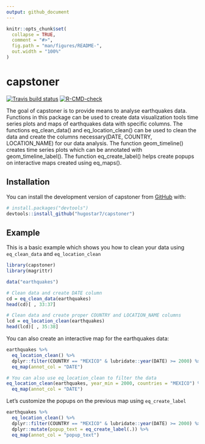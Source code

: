 ```yaml
---
output: github_document
---
```


<!-- README.md is generated from README.Rmd. Please edit that file -->

```r
knitr::opts_chunk$set(
  collapse = TRUE,
  comment = "#>",
  fig.path = "man/figures/README-",
  out.width = "100%"
)
```

# capstoner

<!-- badges: start -->
[![Travis build status](https://travis-ci.com/hugostar7/capstoner.svg?branch=main)](https://travis-ci.com/hugostar7/capstoner)
[![R-CMD-check](https://github.com/hugostar7/capstoner/actions/workflows/R-CMD-check.yaml/badge.svg)](https://github.com/hugostar7/capstoner/actions/workflows/R-CMD-check.yaml)
<!-- badges: end -->

The goal of capstoner is to provide means to analyse earthquakes data. Functions in this package can be used to create data visualization tools time series plots and maps of earthquakes data with specific columns. 
The functions eq_clean_data() and eq_location_clean() can be used to clean  the data and create the columns necessary(DATE, COUNTRY,
LOCATION_NAME) for our data analysis. The function geom_timeline() creates time series plots which can be  annotated with geom_timeline_label(). The function eq_create_label() helps create popups on interactive maps  created using eq_maps().

## Installation

You can install the development version of capstoner from [GitHub](https://github.com/) with:

``` r
# install.packages("devtools")
devtools::install_github("hugostar7/capstoner")
```

## Example

This is a basic example which shows you how to clean your data using
`eq_clean_data` and `eq_location_clean`

```r
library(capstoner)
library(magrittr)

data("earthquakes")

# Clean data and create DATE column
cd = eq_clean_data(earthquakes)
head(cd)[ , 33:37]

# Clean data and create proper COUNTRY and LOCATION_NAME columns
lcd = eq_location_clean(earthquakes)
head(lcd)[ , 35:38]
```

You can also create an interactive map for the earthquakes data:

```r
earthquakes %>%
  eq_location_clean() %>% 
  dplyr::filter(COUNTRY == "MEXICO" & lubridate::year(DATE) >= 2000) %>% 
  eq_map(annot_col = "DATE")

# You can also use eq_location_clean to filter the data
eq_location_clean(earthquakes, year_min = 2000, countries = "MEXICO") %>%
  eq_map(annot_col = "DATE")
```

Let's  customize the popups on the previous map using
`eq_create_label`

```r
earthquakes %>%
  eq_location_clean() %>% 
  dplyr::filter(COUNTRY == "MEXICO" & lubridate::year(DATE) >= 2000) %>% 
  dplyr::mutate(popup_text = eq_create_label(.)) %>% 
  eq_map(annot_col = "popup_text")
```

